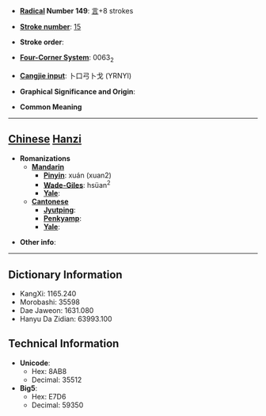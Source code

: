 * '''[[Wiktionary:Chinese radical index| Radical]] Number 149''': [[Wiktionary:Chinese radical index 言|言]]+8 strokes

* '''[[Wiktionary:Chinese total strokes index|Stroke number]]''': [[Wiktionary:Chinese total strokes index 15|15]]

* '''Stroke order''': 

* '''[[Wiktionary:Chinese four corner index|Four-Corner System]]''': 0063<sub>2</sub>

* '''[[Wiktionary:Chinese Cangjie index|Cangjie input]]''': 卜口弓卜戈 (YRNYI)

* '''Graphical Significance and Origin''': 

* '''Common Meaning'''

----

== [[Chinese]] [[Hanzi]] ==

* '''Romanizations'''
** '''[[Mandarin]]'''
*** '''[[Pinyin]]''': xuán (xuan2)
*** '''[[Wade-Giles]]''': hsüan<sup>2</sup>
*** '''[[Yale]]''': 
** '''[[Cantonese]]'''
*** '''[[Jyutping]]''':
*** '''[[Penkyamp]]''': 
*** '''[[Yale]]''': 

* '''Other info''': 

----

== Dictionary Information ==

* KangXi: 1165.240
* Morobashi: 35598
* Dae Jaweon: 1631.080
* Hanyu Da Zidian: 63993.100

== Technical Information ==

* '''Unicode''':
** Hex: 8AB8
** Decimal: 35512
* '''Big5''':
** Hex: E7D6
** Decimal: 59350